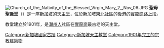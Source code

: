 {{unreferenced|time=2015-04-22T12:44:05+00:00}}
[[File:Church_of_the_Nativity_of_the_Blessed_Virgin_Mary_2,_Nov_06.JPG|thumb]]
'''聖母聖誕堂'''（{{lang-en|Church of the Nativity of the Blessed Virgin Mary}}）是一座[[新加坡|新加坡]]的[[天主堂|天主堂]]，位於新加坡[[東北社區|東北社區]]的[[後港|後港]]的[[實龍崗路上段|實龍崗路上段]]。

教堂建立於1901年，是[[潮州人|潮州人]]社區在[[實龍崗|實龍崗]]最古老的天主堂。

{{coord|display=title}}
[[Category:新加坡國家古蹟|Category:新加坡國家古蹟]]
[[Category:新加坡天主教堂|Category:新加坡天主教堂]]
[[Category:1901年完工的宗教建築物|Category:1901年完工的宗教建築物]]